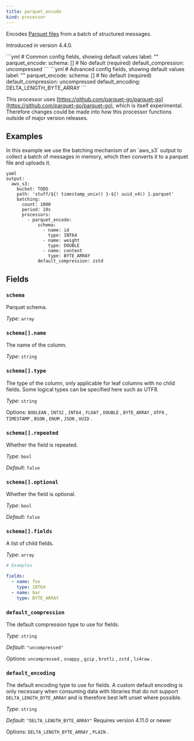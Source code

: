```yaml
---
title: parquet_encode
kind: processor
---
```


Encodes [Parquet files](https://parquet.apache.org/docs/) from a batch of structured messages.

Introduced in version 4.4.0.


<Tabs>
<TabItem label="Common">
```yml
# Common config fields, showing default values
label: ""
parquet_encode:
  schema: [] # No default (required)
  default_compression: uncompressed
```
</TabItem>
<TabItem label="Advanced">
```yml
# Advanced config fields, showing default values
label: ""
parquet_encode:
  schema: [] # No default (required)
  default_compression: uncompressed
  default_encoding: DELTA_LENGTH_BYTE_ARRAY
```
</TabItem>
</Tabs>

This processor uses [https://github.com/parquet-go/parquet-go](https://github.com/parquet-go/parquet-go), which is itself experimental. Therefore changes could be made into how this processor functions outside of major version releases.


## Examples

<Tabs>
<TabItem label="Writing Parquet Files to AWS S3">
In this example we use the batching mechanism of an `aws_s3` output to collect a batch of messages in memory, which then converts it to a parquet file and uploads it.

```
yaml
output:
  aws_s3:
    bucket: TODO
    path: 'stuff/${! timestamp_unix() }-${! uuid_v4() }.parquet'
    batching:
      count: 1000
      period: 10s
      processors:
        - parquet_encode:
            schema:
              - name: id
                type: INT64
              - name: weight
                type: DOUBLE
              - name: content
                type: BYTE_ARRAY
            default_compression: zstd

```

</TabItem>
</Tabs>

## Fields

### `schema`

Parquet schema.


*Type*: `array`


### `schema[].name`

The name of the column.


*Type*: `string`


### `schema[].type`

The type of the column, only applicable for leaf columns with no child fields. Some logical types can be specified here such as UTF8.


*Type*: `string`


Options:
`BOOLEAN`
, `INT32`
, `INT64`
, `FLOAT`
, `DOUBLE`
, `BYTE_ARRAY`
, `UTF8`
, `TIMESTAMP`
, `BSON`
, `ENUM`
, `JSON`
, `UUID`
.

### `schema[].repeated`

Whether the field is repeated.


*Type*: `bool`

*Default*: `false`

### `schema[].optional`

Whether the field is optional.


*Type*: `bool`

*Default*: `false`

### `schema[].fields`

A list of child fields.


*Type*: `array`


```yml
# Examples

fields:
  - name: foo
    type: INT64
  - name: bar
    type: BYTE_ARRAY
```

### `default_compression`

The default compression type to use for fields.


*Type*: `string`

*Default*: `"uncompressed"`

Options:
`uncompressed`
, `snappy`
, `gzip`
, `brotli`
, `zstd`
, `lz4raw`
.

### `default_encoding`

The default encoding type to use for fields. A custom default encoding is only necessary when consuming data with libraries that do not support `DELTA_LENGTH_BYTE_ARRAY` and is therefore best left unset where possible.


*Type*: `string`

*Default*: `"DELTA_LENGTH_BYTE_ARRAY"`
Requires version 4.11.0 or newer

Options:
`DELTA_LENGTH_BYTE_ARRAY`
, `PLAIN`
.


